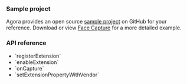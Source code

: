 <PlatformWrapper platform="ios">

### Sample project

Agora provides an open source [sample project](https://github.com/AgoraIO/API-Examples) on GitHub for your reference. Download or view [Face Capture](https://github.com/AgoraIO/API-Examples/tree/main/iOS/APIExample/APIExample/Examples/Advanced/FaceCapture) for a more detailed example.

### API reference

- <Link to="{{Global.API_REF_IOS_ROOT_RTC_ENGINE_KIT}}/registerextension(withvendor:extension:sourcetype:)">`registerExtension`</Link>
- <Link to="{{Global.API_REF_IOS_ROOT_RTC_ENGINE_KIT}}/enableextension(withvendor:extension:enabled:)">`enableExtension`</Link>
- <Link to="{{Global.API_REF_IOS_ROOT_RTC_KIT}}/agoravideoframedelegate/oncapture(_:sourcetype:)">`onCapture`</Link>
- <Link to="{{Global.API_REF_IOS_ROOT_RTC_ENGINE_KIT}}/setextensionpropertywithvendor(_:extension:extensioninfo:key:value:)">`setExtensionPropertyWithVendor`</Link>

</PlatformWrapper>